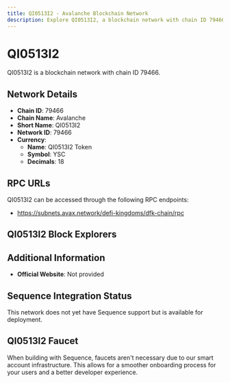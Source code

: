 ```yaml
--- 
title: QI0513I2 - Avalanche Blockchain Network
description: Explore QI0513I2, a blockchain network with chain ID 79466. Learn about its native currency, QI0513I2 Token, and how to interact with the network.
---
```


# QI0513I2

QI0513I2 is a blockchain network with chain ID 79466.

## Network Details

- **Chain ID**: 79466
- **Chain Name**: Avalanche
- **Short Name**: QI0513I2
- **Network ID**: 79466
- **Currency**: 
  - **Name**: QI0513I2 Token
  - **Symbol**: YSC
  - **Decimals**: 18

## RPC URLs

QI0513I2 can be accessed through the following RPC endpoints:

- https://subnets.avax.network/defi-kingdoms/dfk-chain/rpc

## QI0513I2 Block Explorers



## Additional Information

- **Official Website**: Not provided

## Sequence Integration Status

This network does not yet have Sequence support but is available for deployment.

## QI0513I2 Faucet

When building with Sequence, faucets aren't necessary due to our smart account infrastructure. This allows for a smoother onboarding process for your users and a better developer experience.

